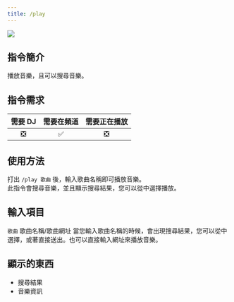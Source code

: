 ```yaml
---
title: /play
---
```

![](/docs/frogmusic/cmd/music/play.png)

## 指令簡介
<Info>
播放音樂，且可以搜尋音樂。
</Info>

## 指令需求
| 需要 DJ |	需要在頻道 | 需要正在播放 |
| :-----: | :-------: | :---------: |
|   ❎   |    ✅     |     ❎      |

## 使用方法
打出 `/play 歌曲` 後，輸入歌曲名稱即可播放音樂。  
<Info>
此指令會搜尋音樂，並且顯示搜尋結果，您可以從中選擇播放。
</Info>

## 輸入項目
`歌曲` 歌曲名稱/歌曲網址
<Info>
當您輸入歌曲名稱的時候，會出現搜尋結果，您可以從中選擇，或著直接送出。也可以直接輸入網址來播放音樂。
</Info>

## 顯示的東西
- 搜尋結果
- 音樂資訊